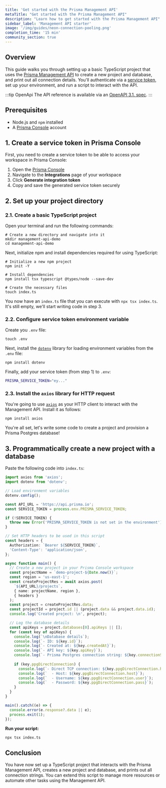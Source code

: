 ```yaml
---
title: 'Get started with the Prisma Management API'
metaTitle: "Get started with the Prisma Management API"
description: "Learn how to get started with the Prisma Management API"
sidebar_label: 'Management API starter'
image: '/img/guides/neon-connection-pooling.png'
completion_time: '15 min'
community_section: true
---
```


## Overview

This guide walks you through setting up a basic TypeScript project that uses the [Prisma Management API](/postgres/database/api-reference/management-api) to create a new project and database, and print out all connection details. You'll authenticate via a [service token](/postgres/database/api-reference/management-api#bearer-tokens), set up your environment, and run a script to interact with the API.


:::tip OpenApi
The API reference is available via an [OpenAPI 3.1. spec](https://api.prisma.io/v0/swagger-editor).
:::

## Prerequisites

- Node.js and `npm` installed
- A [Prisma Console](https://cloud.prisma.io/) account

## 1. Create a service token in Prisma Console

First, you need to create a service token to be able to access your workspace in Prisma Console:

1. Open the [Prisma Console](https://cloud.prisma.io/)
2. Navigate to the **Integrations** page of your workspace
3. Click **Generate integration token**
4. Copy and save the generated service token securely

## 2. Set up your project directory

### 2.1. Create a basic TypeScript project

Open your terminal and run the following commands:

```terminal
# Create a new directory and navigate into it
mkdir management-api-demo
cd management-api-demo
```

Next, initialize npm and install dependencies required for using TypeScript:

```terminal
# Initialize a new npm project
npm init -Y

# Install dependencies
npm install tsx typescript @types/node --save-dev

# Create the necessary files
touch index.ts
```

You now have an `index.ts` file that you can execute with `npx tsx index.ts`. It's still empty, we'll start writing code in step 3.

### 2.2. Configure service token environment variable

Create you `.env` file:

```terminal
touch .env
```

Next, install the [`dotenv`](https://github.com/motdotla/dotenv) library for loading environment variables from the `.env` file:

```terminal
npm install dotenv
```

Finally, add your service token (from step 1) to `.env`:

```bash
PRISMA_SERVICE_TOKEN="ey..."
```

### 2.3. Install the `axios` library for HTTP request

You're going to use [`axios`](https://github.com/axios/axios/tree/main) as your HTTP client to interact with the Management API. Install it as follows:

```terminal
npm install axios
```

You're all set, let's write some code to create a project and provision a Prisma Postgres database!

## 3. Programmatically create a new project with a database

Paste the following code into `index.ts`:

```ts
import axios from 'axios';
import dotenv from 'dotenv';

// Load environment variables
dotenv.config();

const API_URL = 'https://api.prisma.io';
const SERVICE_TOKEN = process.env.PRISMA_SERVICE_TOKEN;

if (!SERVICE_TOKEN) {
  throw new Error('PRISMA_SERVICE_TOKEN is not set in the environment');
}

// Set HTTP headers to be used in this script
const headers = {
  Authorization: `Bearer ${SERVICE_TOKEN}`,
  'Content-Type': 'application/json',
};

async function main() {
  // Create a new project in your Prisma Console workspace
  const projectName = `demo-project-${Date.now()}`;
  const region = 'us-east-1';
  const createProjectRes = await axios.post(
    `${API_URL}/projects`,
    { name: projectName, region },
    { headers }
  );
  const project = createProjectRes.data;
  const projectId = project.id || (project.data && project.data.id);
  console.log('Created project: \n', project);

  // Log the database details
  const apiKeys = project.databases[0].apiKeys || [];
  for (const key of apiKeys) {
    console.log(`\nDatabase details`);
    console.log(`- ID: ${key.id}`);
    console.log(`- Created at: ${key.createdAt}`);
    console.log(`- API key: ${key.apiKey}`);
    console.log(`- Prisma Postgres connection string: ${key.connectionString}`);
    
    if (key.ppgDirectConnection) {
      console.log(`- Direct TCP connection: ${key.ppgDirectConnection.host}`);
      console.log(`  - Host: ${key.ppgDirectConnection.host}`);
      console.log(`  - Username: ${key.ppgDirectConnection.user}`);
      console.log(`  - Password: ${key.ppgDirectConnection.pass}`);
    }
  }
}

main().catch((e) => {
  console.error(e.response?.data || e);
  process.exit(1);
});
```

**Run your script:**

```terminal
npx tsx index.ts
```

## Conclusion

You have now set up a TypeScript project that interacts with the Prisma Management API, creates a new project and database, and prints out all connection strings. You can extend this script to manage more resources or automate other tasks using the Management API.